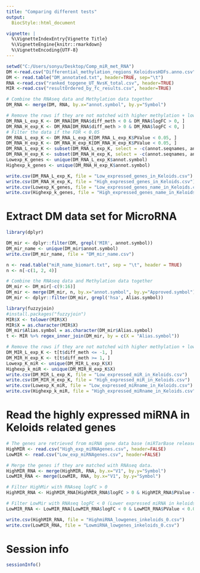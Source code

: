 ```yaml
---
title: "Comparing different tests"
output:
  BiocStyle::html_document

vignette: |
  %\VignetteIndexEntry{Vignette Title}
  %\VignetteEngine{knitr::rmarkdown}
  %\VignetteEncoding{UTF-8}
---
```

```r
setwd("C:/Users/sonyu/Desktop/Comp_miR_met_RNA")
DM <-read.csv("Differential_methylation_regions_KeloidsvsHDFs.anno.csv", header=TRUE)
DM <- read.table("DM_annotated.txt", header=TRUE, sep="\t")
RNA <-read.csv("ranked_topgene_UT_NvsK_total.csv", header=TRUE)
MIR <-read.csv("resultOrdered_by_fc_results.csv", header=TRUE)
```

```r
# Combine the RNAseq data and Methylation data together
DM_RNA <- merge(DM, RNA, by.x="annot.symbol", by.y="Symbol")

# Remove the rows if they are not matched with higher methylation + low exp or low methylation + high exp (logfc +/- 1)
DM_RNA_L_exp_K <- DM_RNA[DM_RNA$diff_meth < 0 & DM_RNA$logFC > 0, ]
DM_RNA_H_exp_K <- DM_RNA[DM_RNA$diff_meth > 0 & DM_RNA$logFC < 0, ]
# Filter the data if the FDR < 0.05
DM_RNA_L_exp_K <- DM_RNA_L_exp_K[DM_RNA_L_exp_K$PValue < 0.05, ]
DM_RNA_H_exp_K <- DM_RNA_H_exp_K[DM_RNA_H_exp_K$PValue < 0.05, ]
DM_RNA_L_exp_K <- subset(DM_RNA_L_exp_K, select = -c(annot.seqnames, annot.start, annot.end, annot.width, annot.strand, annot.id, annot.tx_id, start, end, width, strand, annot.gene_id, X))
DM_RNA_H_exp_K <- subset(DM_RNA_H_exp_K, select = -c(annot.seqnames, annot.start, annot.end, annot.width, annot.strand, annot.id, annot.tx_id, start, end, width, strand, annot.gene_id, X))
Lowexp_K_genes <- unique(DM_RNA_L_exp_K$annot.symbol)
Highexp_k_genes <- unique(DM_RNA_H_exp_K$annot.symbol)

write.csv(DM_RNA_L_exp_K, file = "Low_expressed_genes_in_Keloids.csv")
write.csv(DM_RNA_H_exp_K, file = "High_expressed_genes_in_Keloids.csv")
write.csv(Lowexp_K_genes, file = "Low_expressed_genes_name_in_Keloids.csv")
write.csv(Highexp_k_genes, file = "High_expressed_genes_name_in_Keloids.csv")
```

# Extract DM data set for MicroRNA
```r
library(dplyr)

DM_mir <- dplyr::filter(DM, grepl('MIR', annot.symbol))
DM_mir_name <- unique(DM_mir$annot.symbol)
write.csv(DM_mir_name, file = "DM_mir_name.csv")

n <- read.table("miR_name_biomart.txt", sep = "\t", header = TRUE)
n <- n[-c(1, 2, 4)]

# Combine the RNAseq data and Methylation data together
DM_mir <- DM_mir[-c(9:16)]
DM_mir <- merge(DM_mir, n, by.x="annot.symbol", by.y="Approved.symbol")
DM_mir <- dplyr::filter(DM_mir, grepl('hsa', Alias.symbol))

library(fuzzyjoin)
#install.packages("fuzzyjoin")
MIR$X <- tolower(MIR$X)
MIR$X = as.character(MIR$X)
DM_mir$Alias.symbol = as.character(DM_mir$Alias.symbol)
t <- MIR %>% regex_inner_join(DM_mir, by = c(X = "Alias.symbol"))

# Remove the rows if they are not matched with higher methylation + low exp or low methylation + high exp
DM_MIR_L_exp_K <- t[t$diff_meth <= -1, ]
DM_MIR_H_exp_K <- t[t$diff_meth >= 1, ]
Lowexp_K_miR <- unique(DM_MIR_L_exp_K$X)
Highexp_k_miR <- unique(DM_MIR_H_exp_K$X)
write.csv(DM_MIR_L_exp_K, file = "Low_expressed_miR_in_Keloids.csv")
write.csv(DM_MIR_H_exp_K, file = "High_expressed_miR_in_Keloids.csv")
write.csv(Lowexp_K_miR, file = "Low_expressed_miRname_in_Keloids.csv")
write.csv(Highexp_k_miR, file = "High_expressed_miRname_in_Keloids.csv")
```

# Read the highly expressed miRNA in Keloids related genes  
```r
# The genes are retrieved from miRNA gene data base (miRTarBase release 8.0) using cytargetlinker.
HighMIR <- read.csv("High_exp_miRNAgenes.csv", header=FALSE)
LowMIR <- read.csv("Low_exp_miRNAgenes.csv", header=FALSE)

# Merge the genes if they are matched with RNAseq data.
HighMIR_RNA <- merge(HighMIR, RNA, by.x="V1", by.y="Symbol")
LowMIR_RNA <- merge(LowMIR, RNA, by.x="V1", by.y="Symbol")

# Filter HighMir with RNAseq logFC > 0
HighMIR_RNA <- HighMIR_RNA[HighMIR_RNA$logFC > 0 & HighMIR_RNA$PValue < 0.05, ]

# Filter LowMir with RNAseq logFC < 0 (Lower expressed miRNA in keloids -> higher expressed genes in keloids)
LowMIR_RNA <- LowMIR_RNA[LowMIR_RNA$logFC < 0 & LowMIR_RNA$PValue < 0.05, ]

write.csv(HighMIR_RNA, file = "HighmiRNA_lowgenes_inkeloids_0.csv")
write.csv(LowMIR_RNA, file = "LowmiRNA_lowgenes_inkeloids_0.csv")
```


# Session info {.unnumbered}

```r
sessionInfo()
```
